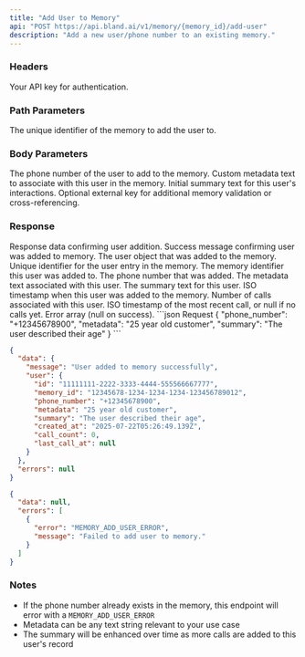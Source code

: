 ```yaml
---
title: "Add User to Memory"
api: "POST https://api.bland.ai/v1/memory/{memory_id}/add-user"
description: "Add a new user/phone number to an existing memory."
---
```


### Headers

<ParamField header="authorization" type="string" required>
  Your API key for authentication.
</ParamField>

### Path Parameters

<ParamField path="memory_id" type="string" required>
  The unique identifier of the memory to add the user to.
</ParamField>

### Body Parameters

<ParamField body="phone_number" type="string" required>
  The phone number of the user to add to the memory.
</ParamField>

<ParamField body="metadata" type="string" optional>
  Custom metadata text to associate with this user in the memory.
</ParamField>

<ParamField body="summary" type="string" optional>
  Initial summary text for this user's interactions.
</ParamField>

<ParamField body="external_memory_key" type="string" optional>
  Optional external key for additional memory validation or cross-referencing.
</ParamField>

### Response

<ResponseField name="data" type="object">
  Response data confirming user addition.
</ResponseField>

<ResponseField name="data.message" type="string">
  Success message confirming user was added to memory.
</ResponseField>

<ResponseField name="data.user" type="object">
  The user object that was added to the memory.
</ResponseField>

<ResponseField name="data.user.id" type="string">
  Unique identifier for the user entry in the memory.
</ResponseField>

<ResponseField name="data.user.memory_id" type="string">
  The memory identifier this user was added to.
</ResponseField>

<ResponseField name="data.user.phone_number" type="string">
  The phone number that was added.
</ResponseField>

<ResponseField name="data.user.metadata" type="string">
  The metadata text associated with this user.
</ResponseField>

<ResponseField name="data.user.summary" type="string">
  The summary text for this user.
</ResponseField>

<ResponseField name="data.user.created_at" type="string">
  ISO timestamp when this user was added to the memory.
</ResponseField>

<ResponseField name="data.user.call_count" type="number">
  Number of calls associated with this user.
</ResponseField>

<ResponseField name="data.user.last_call_at" type="string|null">
  ISO timestamp of the most recent call, or null if no calls yet.
</ResponseField>

<ResponseField name="errors" type="null">
  Error array (null on success).
</ResponseField>

<ResponseExample>
```json Request
{
  "phone_number": "+12345678900",
  "metadata": "25 year old customer",
  "summary": "The user described their age"
}
```

```json Response
{
  "data": {
    "message": "User added to memory successfully",
    "user": {
      "id": "11111111-2222-3333-4444-555566667777",
      "memory_id": "12345678-1234-1234-1234-123456789012",
      "phone_number": "+12345678900",
      "metadata": "25 year old customer",
      "summary": "The user described their age",
      "created_at": "2025-07-22T05:26:49.139Z",
      "call_count": 0,
      "last_call_at": null
    }
  },
  "errors": null
}
```

```json Server Error
{
  "data": null,
  "errors": [
    {
      "error": "MEMORY_ADD_USER_ERROR",
      "message": "Failed to add user to memory."
    }
  ]
}
```
</ResponseExample>

### Notes
- If the phone number already exists in the memory, this endpoint will error with a `MEMORY_ADD_USER_ERROR`
- Metadata can be any text string relevant to your use case
- The summary will be enhanced over time as more calls are added to this user's record